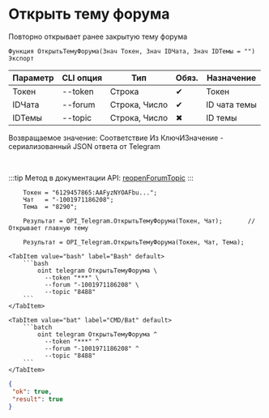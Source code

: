 ﻿---
sidebar_position: 5
---


# Открыть тему форума
 Повторно открывает ранее закрытую тему форума



`Функция ОткрытьТемуФорума(Знач Токен, Знач IDЧата, Знач IDТемы = "") Экспорт`

  | Параметр | CLI опция | Тип | Обяз. | Назначение |
  |-|-|-|-|-|
  | Токен | --token | Строка | &#x2714; | Токен |
  | IDЧата | --forum | Строка, Число | &#x2714; | ID чата темы |
  | IDТемы | --topic | Строка, Число | &#x2716; | ID темы |

  
  Возвращаемое значение:   Соответствие Из КлючИЗначение - сериализованный JSON ответа от Telegram

<br/>

:::tip
Метод в документации API: [reopenForumTopic](https://core.telegram.org/bots/api#reopenforumtopic)
:::
<br/>



```bsl title="Пример использования для 1С:Предприятие/OneScript"
    Токен = "6129457865:AAFyzNYOAFbu...";
    Чат   = "-1001971186208";
    Тема  = "8290";

    Результат = OPI_Telegram.ОткрытьТемуФорума(Токен, Чат);       // Открывает главную тему

    Результат = OPI_Telegram.ОткрытьТемуФорума(Токен, Чат, Тема);
```
    

 <Tabs>
  
    <TabItem value="bash" label="Bash" default>
        ```bash
            oint telegram ОткрытьТемуФорума \
              --token "***" \
              --forum "-1001971186208" \
              --topic "8488"
        ```
    </TabItem>
  
    <TabItem value="bat" label="CMD/Bat" default>
        ```batch
            oint telegram ОткрытьТемуФорума ^
              --token "***" ^
              --forum "-1001971186208" ^
              --topic "8488"
        ```
    </TabItem>
</Tabs>


```json title="Результат"
{
 "ok": true,
 "result": true
}
```
